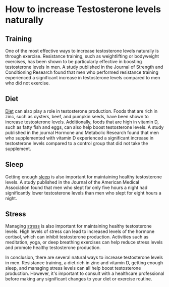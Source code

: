 # How to increase Testosterone levels naturally

## Training

One of the most effective ways to increase testosterone levels naturally is through exercise. Resistance training, such as weightlifting or bodyweight exercises, has been shown to be particularly effective in boosting testosterone levels in men. A study published in the Journal of Strength and Conditioning Research found that men who performed resistance training experienced a significant increase in testosterone levels compared to men who did not exercise.

## Diet

[Diet](/diet) can also play a role in testosterone production. Foods that are rich in zinc, such as oysters, beef, and pumpkin seeds, have been shown to increase testosterone levels. Additionally, foods that are high in vitamin D, such as fatty fish and eggs, can also help boost testosterone levels. A study published in the journal Hormone and Metabolic Research found that men who supplemented with vitamin D experienced a significant increase in testosterone levels compared to a control group that did not take the supplement.

## Sleep

Getting enough [sleep](/testosterone/sleep) is also important for maintaining healthy testosterone levels. A study published in the Journal of the American Medical Association found that men who slept for only five hours a night had significantly lower testosterone levels than men who slept for eight hours a night.

## Stress

Managing [stress](/testosterone/stress) is also important for maintaining healthy testosterone levels. High levels of stress can lead to increased levels of the hormone cortisol, which can inhibit testosterone production. Activities such as meditation, yoga, or deep breathing exercises can help reduce stress levels and promote healthy testosterone production.

In conclusion, there are several natural ways to increase testosterone levels in men. Resistance training, a diet rich in zinc and vitamin D, getting enough sleep, and managing stress levels can all help boost testosterone production. However, it's important to consult with a healthcare professional before making any significant changes to your diet or exercise routine.